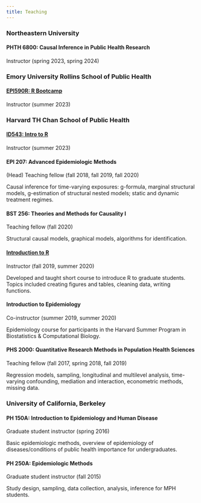 ```yaml
---
title: Teaching
---
```


### Northeastern University

#### PHTH 6800: Causal Inference in Public Health Research

Instructor (spring 2023, spring 2024)

### Emory University Rollins School of Public Health

#### [EPI590R: R Bootcamp](https://epi590r-2023.louisahsmith.com)

Instructor (summer 2023)

### Harvard TH Chan School of Public Health

#### [ID543: Intro to R](https://id543.louisahsmith.com)

Instructor (summer 2023)

#### EPI 207: Advanced Epidemiologic Methods

(Head) Teaching fellow (fall 2018, fall 2019, fall 2020)

Causal inference for time-varying exposures: g-formula, marginal structural models, g-estimation of structural nested models; static and dynamic treatment regimes.
  
#### BST 256: Theories and Methods for Causality I
  
Teaching fellow (fall 2020)

Structural causal models, graphical models, algorithms for identification.
  

#### [Introduction to R](https://intro-to-R-2020.louisahsmith.com)
Instructor (fall 2019, summer 2020)

Developed and taught short course to introduce R to graduate students. Topics included creating figures and tables, cleaning data, writing functions.
  
#### Introduction to Epidemiology
  
Co-instructor (summer 2019, summer 2020)

Epidemiology course for participants in the Harvard Summer Program in Biostatistics & Computational Biology.

#### PHS 2000: Quantitative Research Methods in Population Health Sciences
Teaching fellow (fall 2017, spring 2018, fall 2019)

Regression models, sampling, longitudinal and multilevel analysis, time-varying confounding, mediation and interaction, econometric methods, missing data.
  
### University of California, Berkeley

#### PH 150A: Introduction to Epidemiology and Human Disease
Graduate student instructor (spring 2016)

Basic epidemiologic methods, overview of epidemiology of diseases/conditions of public health importance for undergraduates.


#### PH 250A: Epidemiologic Methods
Graduate student instructor (fall 2015)

Study design, sampling, data collection, analysis, inference for MPH students.
